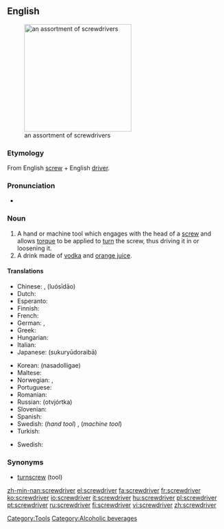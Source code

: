 ==English==
[[Image:Driver_tools.jpg|thumb|right|250px|an assortment of screwdrivers]]

===Etymology===
From English [[screw]] + English [[driver]].

===Pronunciation===
*{{audio|en-us-screwdriver.ogg|Audio (US)}}

===Noun===
{{wikipedia}}
{{en-noun}}
#A hand or machine tool which engages with the head of a [[screw]] and allows [[torque]] to be applied to [[turn]] the screw, thus driving it in or loosening it.
#A drink made of [[vodka]] and [[orange juice]].

====Translations====
{{trans-top|tool}}
* Chinese: {{t|cmn|螺絲刀|sc=Hani|xs=Mandarin}}, {{t|cmn|螺丝刀|sc=Hani|xs=Mandarin}} (luósīdāo)
* Dutch: {{t|nl|schroevendraaier|m}} <!-- [[schroevedraaier]] is no official Dutch spelling -->
* Esperanto: {{t|eo|ŝraŭbturnilo|xs=Esperanto}}
* Finnish: {{t|fi|ruuvimeisseli}}
* French: {{t+|fr|tournevis|m}}
* German: {{t+|de|Schraubenzieher|m}}, {{t|de|Schraubendreher|m}}
* Greek: {{t+|el|κατσαβίδι|n|sc=Grek}}
* Hungarian: {{t+|hu|csavarhúzó}}
* Italian: {{t+|it|cacciavite|m}}
* Japanese: {{t|ja|スクリュードライバー|sc=Jpan}} (sukuryūdoraibā)
{{trans-mid}}
* Korean: {{t|ko|나사돌리개|sc=Hang}} (nasadolligae)
* Maltese: {{t|mt|tornavit|m|xs=Maltese}}
* Norwegian: {{t|no|skrujern}}, {{t|no|skrutrekker}}
* Portuguese: {{t|pt|chave de fenda|f}}
* Romanian: {{t|ro|şurubelniţă|f}}
* Russian: {{t-|ru|отвёртка|f|sc=Cyrl}} (otvjórtka)
* Slovenian: {{t|sl|izvijač|m}}
* Spanish: {{t-|es|destornillador|m}}
* Swedish: {{t|sv|skruvmejsel|c}} (''hand tool'') , {{t|sv|skruvdragare|c}} (''machine tool'')
* Turkish: {{t+|tr|tornavida}}
{{trans-bottom}}

{{trans-top|drink}}
* Swedish: {{t-|sv|screwdriver|c}}
{{trans-bottom}}

===Synonyms===
*[[turnscrew]] (tool)

[[Category:Tools]]
[[Category:Alcoholic beverages]]

[[zh-min-nan:screwdriver]]
[[el:screwdriver]]
[[fa:screwdriver]]
[[fr:screwdriver]]
[[ko:screwdriver]]
[[io:screwdriver]]
[[it:screwdriver]]
[[hu:screwdriver]]
[[pl:screwdriver]]
[[pt:screwdriver]]
[[ru:screwdriver]]
[[fi:screwdriver]]
[[vi:screwdriver]]
[[zh:screwdriver]]